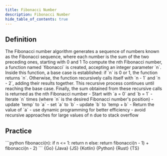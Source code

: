 ```yaml
---
title: Fibonacci Number
description: Fibonacci Number
hide_table_of_contents: true
---
```





## Definition

<Tabs>
  <TabItem value="definition" label="Definition">
    The Fibonacci number algorithm generates a sequence of numbers known as the Fibonacci sequence, where each number is the sum of the two preceding ones, starting with 0 and 1
  </TabItem>
  <TabItem value="how" label="Explanation">
    To compute the nth Fibonacci number, a function named `fibonacci` is created, accepting an integer parameter `n`. Inside this function, a base case is established: if `n` is 0 or 1, the function returns `n`. Otherwise, the function recursively calls itself with `n - 1` and `n - 2`, adding their results together. This recursive process continues until reaching the base case. Finally, the sum obtained from these recursive calls is returned as the nth Fibonacci number
  </TabItem>
  <TabItem value="guidance" label="Guidance">
    - Start with `a = 0` and `b = 1`
    - Iterate `n` times (where `n` is the desired Fibonacci number's position)
      - update `temp` to `a`
      - set `a` to `b`
      - update `b` to `temp + b`
    - Return the value of `a`
  </TabItem>
  <TabItem value="tips" label="Tips">
    - use dynamic programming for better efficiency
    - avoid recursive approaches for large values of n due to stack overflow
  </TabItem>
</Tabs>

## Practice

<Tabs>
  <TabItem value="practice" label="Practice">
    ```python
    fibonacci(n):
      if n <= 1:
        return n
      else:
        return fibonacci(n - 1) + fibonacci(n - 2)
    ```
  </TabItem>
  <TabItem value="solution" label="Solution">
    <Tabs queryString="code">
      <TabItem
        value="go"
        label=""
        attributes={{ title: "Go Lang", className: "code_lang go m" }}
      >
        <CodeBlock language="go">{Go}</CodeBlock>
      </TabItem>
      <TabItem
        value="java"
        label=""
        attributes={{ title: "Java", className: "code_lang java m" }}
      >
        <CodeBlock language="java">{Java}</CodeBlock>
      </TabItem>
      <TabItem
        value="js"
        label=""
        attributes={{ title: "JavaScript", className: "code_lang js m" }}
      >
        <CodeBlock language="js">{JS}</CodeBlock>
      </TabItem>
      <TabItem
        value="kotlin"
        label=""
        attributes={{ title: "Kotlin", className: "code_lang kotlin m" }}
      >
        <CodeBlock language="kotlin">{Kotlin}</CodeBlock>
      </TabItem>
      <TabItem
        value="python"
        label=""
        attributes={{ title: "Python", className: "code_lang python m" }}
      >
        <CodeBlock language="python">{Python}</CodeBlock>
      </TabItem>
      <TabItem
        value="rust"
        label=""
        attributes={{ title: "Rust", className: "code_lang rust m" }}
      >
        <CodeBlock language="rust">{Rust}</CodeBlock>
      </TabItem>
      <TabItem
        value="ts"
        label=""
        attributes={{ title: "TypeScript", className: "code_lang ts m" }}
      >
        <CodeBlock language="ts">{TS}</CodeBlock>
      </TabItem>
    </Tabs>
  </TabItem>
</Tabs>

